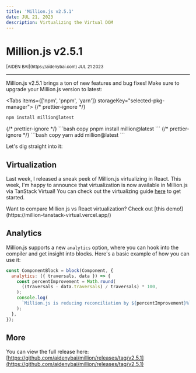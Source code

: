 ```yaml
---
title: 'Million.js v2.5.1'
date: JUL 21, 2023
description: Virtualizing the Virtual DOM
---
```



# Million.js v2.5.1

<div className="flex justify-center">
  <small>[AIDEN BAI](https://aidenybai.com) JUL 21 2023</small>
</div>

---

<Bounties />

Million.js v2.5.1 brings a ton of new features and bug fixes! Make sure to upgrade your Million.js version to latest:

<Tabs items={['npm', 'pnpm', 'yarn']} storageKey="selected-pkg-manager">
  {/* prettier-ignore */}
  <Tab>
  ```bash copy
  npm install million@latest
  ```
  </Tab>
  {/* prettier-ignore */}
  <Tab>
  ```bash copy
  pnpm install million@latest
  ```
  </Tab>
  {/* prettier-ignore */}
  <Tab>
  ```bash copy
  yarn add million@latest
  ```
  </Tab>
</Tabs>

Let's dig straight into it:

<CarbonAds />

## Virtualization

Last week, I released a sneak peek of Million.js virtualizing in React. This week, I'm happy to announce that virtualization is now available in Million.js via TanStack Virtual! You can check out the virtualizing guide [here](/docs/virtualization) to get started.

<Callout type="info">
  Want to compare Million.js vs React virtualization? Check out [this
  demo!](https://million-tanstack-virtual.vercel.app/)
</Callout>

<Tweet id="1680005514821001216" />

## Analytics

Million.js supports a new `analytics` option, where you can hook into the compiler and get insight into blocks. Here's a basic example of how you can use it:

```js
const ComponentBlock = block(Component, {
  analytics: ({ traversals, data }) => {
    const percentImprovement = Math.round(
      ((traversals - data.traversals) / traversals) * 100,
    );
    console.log(
      `Million.js is reducing reconciliation by ${percentImprovement}%`,
    );
  },
});
```

## More

You can view the full release here: [https://github.com/aidenybai/million/releases/tag/v2.5.1](https://github.com/aidenybai/million/releases/tag/v2.5.1)
